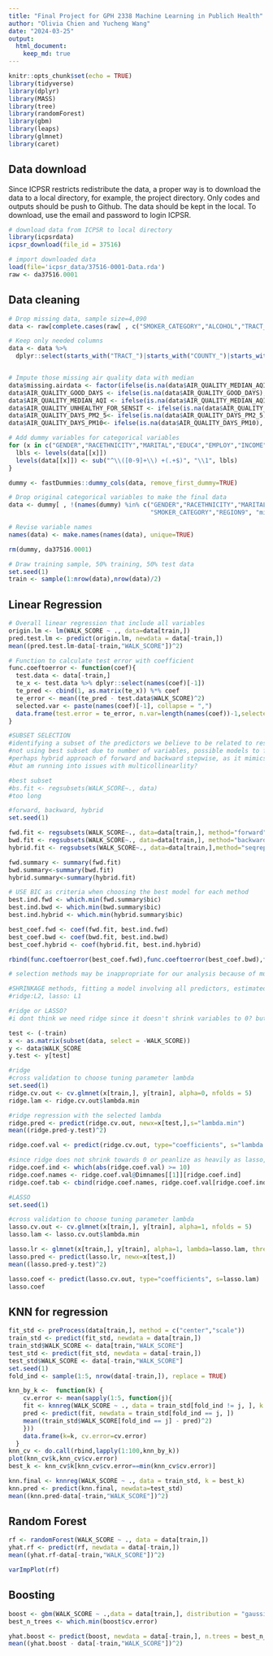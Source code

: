 ```yaml
---
title: "Final Project for GPH 2338 Machine Learning in Publich Health"
author: "Olivia Chien and Yucheng Wang"
date: "2024-03-25"
output: 
  html_document:
    keep_md: true
---
```


```r
knitr::opts_chunk$set(echo = TRUE)
library(tidyverse)
library(dplyr)
library(MASS)
library(tree)
library(randomForest)
library(gbm)
library(leaps)
library(glmnet)
library(caret)
```

## Data download

Since ICPSR restricts redistribute the data, a proper way is to download the data to a local directory, for example, the project directory. Only codes and outputs should be push to Github. The data should be kept in the local. To download, use the email and password to login ICPSR.

```r
# download data from ICPSR to local directory
library(icpsrdata)
icpsr_download(file_id = 37516)
```

```r
# import downloaded data
load(file='icpsr_data/37516-0001-Data.rda')
raw <- da37516.0001
```

## Data cleaning

```r
# Drop missing data, sample size=4,090
data <- raw[complete.cases(raw[ , c("SMOKER_CATEGORY","ALCOHOL","TRACT_BELOW_POVERTY","TRACT_UNINSURED_OVER_65","TRACT_OWNER_OVER_30","TRACT_UNINSURED_UNDER_18","COUNTY_VIOLENT_CRIME")]),]

# Keep only needed columns
data <- data %>% 
  dplyr::select(starts_with("TRACT_")|starts_with("COUNTY_")|starts_with("AIR_")|all_of(c("AGE","GENDER","RACETHNICITY","EDUC4","MARITAL","EMPLOY","INCOME","REGION9","METRO","HOUSING","HOME_TYPE","SMOKER_CATEGORY","ALCOHOL","PHYSICIANS_TG_DOC","WALK_SCORE")))


# Impute those missing air quality data with median
data$missing.airdata <- factor(ifelse(is.na(data$AIR_QUALITY_MEDIAN_AQI), 1, 0),levels = c(1,0),labels = c("Yes","No"))
data$AIR_QUALITY_GOOD_DAYS <- ifelse(is.na(data$AIR_QUALITY_GOOD_DAYS), median(data$AIR_QUALITY_GOOD_DAYS,na.rm = TRUE), data$AIR_QUALITY_GOOD_DAYS)
data$AIR_QUALITY_MEDIAN_AQI <- ifelse(is.na(data$AIR_QUALITY_MEDIAN_AQI), median(data$AIR_QUALITY_MEDIAN_AQI,na.rm = TRUE), data$AIR_QUALITY_MEDIAN_AQI)
data$AIR_QUALITY_UNHEALTHY_FOR_SENSIT <- ifelse(is.na(data$AIR_QUALITY_UNHEALTHY_FOR_SENSIT), median(data$AIR_QUALITY_UNHEALTHY_FOR_SENSIT,na.rm = TRUE), data$AIR_QUALITY_UNHEALTHY_FOR_SENSIT)
data$AIR_QUALITY_DAYS_PM2_5<- ifelse(is.na(data$AIR_QUALITY_DAYS_PM2_5), median(data$AIR_QUALITY_DAYS_PM2_5,na.rm = TRUE), data$AIR_QUALITY_DAYS_PM2_5)
data$AIR_QUALITY_DAYS_PM10<- ifelse(is.na(data$AIR_QUALITY_DAYS_PM10), median(data$AIR_QUALITY_DAYS_PM10,na.rm = TRUE), data$AIR_QUALITY_DAYS_PM10)
```


```r
# Add dummy variables for categorical variables
for (x in c("GENDER","RACETHNICITY","MARITAL","EDUC4","EMPLOY","INCOME","HOUSING","ALCOHOL","METRO","HOME_TYPE","SMOKER_CATEGORY","REGION9")){
  lbls <- levels(data[[x]])
  levels(data[[x]]) <- sub("^\\([0-9]+\\) +(.+$)", "\\1", lbls)
}

dummy <- fastDummies::dummy_cols(data, remove_first_dummy=TRUE)

# Drop original categorical variables to make the final data
data <- dummy[ , !(names(dummy) %in% c("GENDER","RACETHNICITY","MARITAL","EDUC4","EMPLOY","INCOME","HOUSING","ALCOHOL","METRO","HOME_TYPE",
                                       "SMOKER_CATEGORY","REGION9", "missing.airdata"))]

# Revise variable names
names(data) <- make.names(names(data), unique=TRUE)

rm(dummy, da37516.0001)

```


```r
# Draw training sample, 50% training, 50% test data
set.seed(1)
train <- sample(1:nrow(data),nrow(data)/2)
```


## Linear Regression

```r
# Overall linear regression that include all variables
origin.lm <- lm(WALK_SCORE ~ ., data=data[train,])
pred.test.lm <- predict(origin.lm, newdata = data[-train,])
mean((pred.test.lm-data[-train,"WALK_SCORE"])^2)

# Function to calculate test error with coefficient
func.coeftoerror <- function(coef){
  test.data <- data[-train,]
  te_x <- test.data %>% dplyr::select(names(coef)[-1])
  te_pred <- cbind(1, as.matrix(te_x)) %*% coef
  te_error <- mean((te_pred - test.data$WALK_SCORE)^2)
  selected.var <- paste(names(coef)[-1], collapse = ",")
  data.frame(test.error = te_error, n.var=length(names(coef))-1,selected.var=selected.var)
}

#SUBSET SELECTION
#identifying a subset of the predictors we believe to be related to response, fit a model using least squares on the reduced set of variables
#not using best subset due to number of variables, possible models to fit would be huge (2^107)
#perhaps hybrid approach of forward and backward stepwise, as it mimics best subset while retaining computational advantages of forward/backward stepwise
#but am running into issues with multicollinearlity? 

#best subset
#bs.fit <- regsubsets(WALK_SCORE~., data)
#too long

#forward, backward, hybrid
set.seed(1)

fwd.fit <- regsubsets(WALK_SCORE~., data=data[train,], method="forward", nvmax = 50)
bwd.fit <- regsubsets(WALK_SCORE~., data=data[train,], method="backward", nvmax = 50)
hybrid.fit <- regsubsets(WALK_SCORE~., data=data[train,],method="seqrep", nvmax = 50)

fwd.summary <- summary(fwd.fit)
bwd.summary<-summary(bwd.fit)
hybrid.summary<-summary(hybrid.fit)

# USE BIC as criteria when choosing the best model for each method
best.ind.fwd <- which.min(fwd.summary$bic)
best.ind.bwd <- which.min(bwd.summary$bic)
best.ind.hybrid <- which.min(hybrid.summary$bic)

best_coef.fwd <- coef(fwd.fit, best.ind.fwd)
best_coef.bwd <- coef(bwd.fit, best.ind.bwd)
best_coef.hybrid <- coef(hybrid.fit, best.ind.hybrid)

rbind(func.coeftoerror(best_coef.fwd),func.coeftoerror(best_coef.bwd),func.coeftoerror(best_coef.hybrid))

# selection methods may be inappropriate for our analysis because of multicollienarity in our data, we also used shrinkage methods

```

```r
#SHRINKAGE methods, fitting a model involving all predictors, estimated coefficients are shrunken towards zero relative to the least squares estimate, can also perform variable selection. 
#ridge:L2, lasso: L1

#ridge or LASSO? 
#i dont think we need ridge since it doesn't shrink variables to 0? but maybe we could talk about the variables that are close to 0? 

test <- (-train)
x <- as.matrix(subset(data, select = -WALK_SCORE))
y <- data$WALK_SCORE
y.test <- y[test]

#ridge
#cross validation to choose tuning parameter lambda
set.seed(1)
ridge.cv.out <- cv.glmnet(x[train,], y[train], alpha=0, nfolds = 5)
ridge.lam <- ridge.cv.out$lambda.min

#ridge regression with the selected lambda
ridge.pred <- predict(ridge.cv.out, newx=x[test,],s="lambda.min")
mean((ridge.pred-y.test)^2)

ridge.coef.val <- predict(ridge.cv.out, type="coefficients", s="lambda.min")

#since ridge does not shrink towards 0 or peanlize as heavily as lasso, just looking at the variables that seem more sig
ridge.coef.ind <- which(abs(ridge.coef.val) >= 10) 
ridge.coef.names <- ridge.coef.val@Dimnames[[1]][ridge.coef.ind]
ridge.coef.tab <- cbind(ridge.coef.names, ridge.coef.val[ridge.coef.ind])

#LASSO
set.seed(1)

#cross validation to choose tuning parameter lambda
lasso.cv.out <- cv.glmnet(x[train,], y[train], alpha=1, nfolds = 5)
lasso.lam <- lasso.cv.out$lambda.min 

lasso.lr <- glmnet(x[train,], y[train], alpha=1, lambda=lasso.lam, thresh=1e-12)
lasso.pred <- predict(lasso.lr, newx=x[test,])
mean((lasso.pred-y.test)^2)

lasso.coef <- predict(lasso.cv.out, type="coefficients", s=lasso.lam)       
lasso.coef

```



## KNN for regression

```r

fit_std <- preProcess(data[train,], method = c("center","scale"))
train_std <- predict(fit_std, newdata = data[train,])
train_std$WALK_SCORE <- data[train,"WALK_SCORE"]
test_std <- predict(fit_std, newdata = data[-train,])
test_std$WALK_SCORE <- data[-train,"WALK_SCORE"]
set.seed(1)
fold_ind <- sample(1:5, nrow(data[-train,]), replace = TRUE)

knn_by_k <-  function(k) {
    cv.error <- mean(sapply(1:5, function(j){
    fit <- knnreg(WALK_SCORE ~ ., data = train_std[fold_ind != j, ], k = k)
    pred <- predict(fit, newdata = train_std[fold_ind == j, ])
    mean((train_std$WALK_SCORE[fold_ind == j] - pred)^2)
    }))
    data.frame(k=k, cv.error=cv.error)
  }
knn_cv <- do.call(rbind,lapply(1:100,knn_by_k))
plot(knn_cv$k,knn_cv$cv.error)
best_k <- knn_cv$k[knn_cv$cv.error==min(knn_cv$cv.error)]

knn.final <- knnreg(WALK_SCORE ~ ., data = train_std, k = best_k)
knn.pred <- predict(knn.final, newdata=test_std)
mean((knn.pred-data[-train,"WALK_SCORE"])^2)

```


## Random Forest
```r

rf <- randomForest(WALK_SCORE ~ ., data = data[train,])
yhat.rf <- predict(rf, newdata = data[-train,])
mean((yhat.rf-data[-train,"WALK_SCORE"])^2)

varImpPlot(rf)
```

## Boosting

```r
boost <- gbm(WALK_SCORE ~ .,data = data[train,], distribution = "gaussian", n.trees = 30000, interaction.depth = 1, cv.folds = 5, shrinkage = 0.01)
best_n_trees <- which.min(boost$cv.error)

yhat.boost <- predict(boost, newdata = data[-train,], n.trees = best_n_trees)
mean((yhat.boost - data[-train,"WALK_SCORE"])^2)
```

